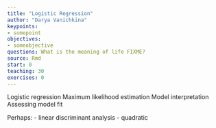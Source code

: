 ```yaml
---
title: "Logistic Regression"
author: "Darya Vanichkina"
keypoints:
- somepoint
objectives:
- someobjective
questions: What is the meaning of life FIXME?
source: Rmd
start: 0
teaching: 30
exercises: 0
---
```







Logistic regression
Maximum likelihood estimation
Model interpretation
Assessing model fit

Perhaps:
- linear discriminant analysis
- quadratic